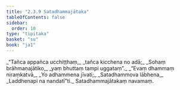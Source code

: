 ```yaml
---
title: "2.3.9 Satadhammajātaka"
tableOfContents: false
sidebar:
  order: 10
type: "tipitaka"
basket: "su"
book: "ja1"
---
```



<DynamicBreadcrumb />

<Division number="57" book="ja1">

<Paragraph number="430" type="verses" book="ja1">
_“Tañca appañca ucchiṭṭhaṃ,_  
_tañca kicchena no adā;_  
_Sohaṃ brāhmaṇajātiko,_  
_yaṃ bhuttaṃ tampi uggataṃ”._  

</Paragraph>

</Division>
<Division number="58" book="ja1">

<Paragraph number="431" type="verses" book="ja1">
_“Evaṃ dhammaṃ niraṃkatvā,_  
_Yo adhammena jīvati;_  
_Satadhammova lābhena,_  
_Laddhenapi na nandatī”ti._  


</Paragraph>
</Division>

<Paragraph number="432" type="center" book="ja1">
Satadhammajātakaṃ navamaṃ.
</Paragraph>